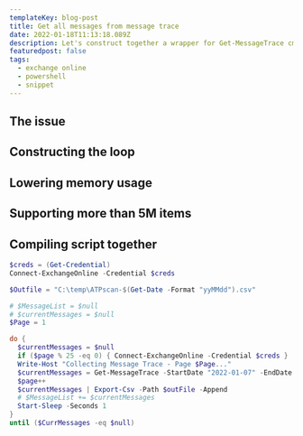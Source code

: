 ```yaml
---
templateKey: blog-post
title: Get all messages from message trace
date: 2022-01-18T11:13:18.089Z
description: Let's construct together a wrapper for Get-MessageTrace cmdlet.
featuredpost: false
tags:
  - exchange online
  - powershell
  - snippet
---
```

## The issue

## Constructing the loop

## Lowering memory usage

## Supporting more than 5M items

## Compiling script together
```powershell
$creds = (Get-Credential)
Connect-ExchangeOnline -Credential $creds

$Outfile = "C:\temp\ATPscan-$(Get-Date -Format "yyMMdd").csv"

# $MessageList = $null  
# $currentMessages = $null
$Page = 1

do {
  $currentMessages = $null
  if ($page % 25 -eq 0) { Connect-ExchangeOnline -Credential $creds }	
  Write-Host "Collecting Message Trace - Page $Page..."  
  $currentMessages = Get-MessageTrace -StartDate "2022-01-07" -EndDate "2022-01-17" -PageSize 5000 -Page $Page -Status Delivered #| Where {$_.Size -gt 1MB}
  $page++  
  $currentMessages | Export-Csv -Path $outFile -Append
  # $MessageList += $currentMessages  
  Start-Sleep -Seconds 1
}  
until ($CurrMessages -eq $null)
```
